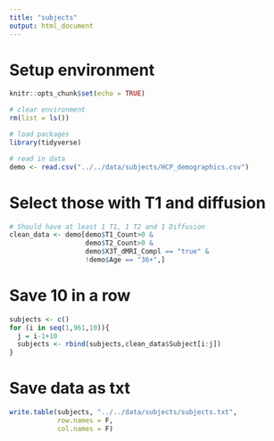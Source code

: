 ```yaml
---
title: "subjects"
output: html_document
---
```


# Setup environment
```r
knitr::opts_chunk$set(echo = TRUE)

# clear environment
rm(list = ls())

# load packages
library(tidyverse)

# read in data
demo <- read.csv("../../data/subjects/HCP_demographics.csv")

```

# Select those with T1 and diffusion
```r
# Should have at least 1 T1, 1 T2 and 1 Diffusion
clean_data <- demo[demo$T1_Count>0 & 
                   demo$T2_Count>0 &
                   demo$X3T_dMRI_Compl == "true" &
                   !demo$Age == "36+",]
```

# Save 10 in a row
```r
subjects <- c()
for (i in seq(1,961,10)){
  j = i-1+10
  subjects <- rbind(subjects,clean_data$Subject[i:j])
}
```

# Save data as txt
```r
write.table(subjects, "../../data/subjects/subjects.txt", 
            row.names = F, 
            col.names = F)
```

